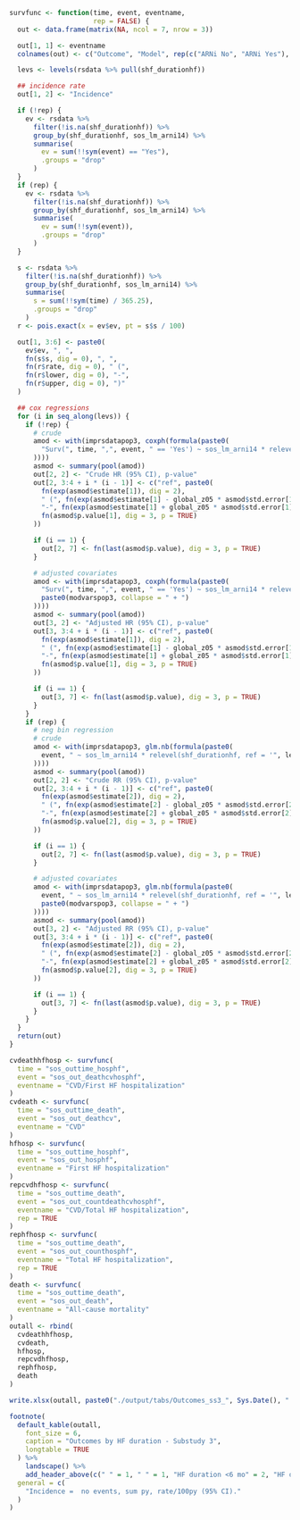 ```r
survfunc <- function(time, event, eventname,
                     rep = FALSE) {
  out <- data.frame(matrix(NA, ncol = 7, nrow = 3))

  out[1, 1] <- eventname
  colnames(out) <- c("Outcome", "Model", rep(c("ARNi No", "ARNi Yes"), 2), "P interaction")

  levs <- levels(rsdata %>% pull(shf_durationhf))

  ## incidence rate
  out[1, 2] <- "Incidence"

  if (!rep) {
    ev <- rsdata %>%
      filter(!is.na(shf_durationhf)) %>%
      group_by(shf_durationhf, sos_lm_arni14) %>%
      summarise(
        ev = sum(!!sym(event) == "Yes"),
        .groups = "drop"
      )
  }
  if (rep) {
    ev <- rsdata %>%
      filter(!is.na(shf_durationhf)) %>%
      group_by(shf_durationhf, sos_lm_arni14) %>%
      summarise(
        ev = sum(!!sym(event)),
        .groups = "drop"
      )
  }

  s <- rsdata %>%
    filter(!is.na(shf_durationhf)) %>%
    group_by(shf_durationhf, sos_lm_arni14) %>%
    summarise(
      s = sum(!!sym(time) / 365.25),
      .groups = "drop"
    )
  r <- pois.exact(x = ev$ev, pt = s$s / 100)

  out[1, 3:6] <- paste0(
    ev$ev, ", ",
    fn(s$s, dig = 0), ", ",
    fn(r$rate, dig = 0), " (",
    fn(r$lower, dig = 0), "-",
    fn(r$upper, dig = 0), ")"
  )

  ## cox regressions
  for (i in seq_along(levs)) {
    if (!rep) {
      # crude
      amod <- with(imprsdatapop3, coxph(formula(paste0(
        "Surv(", time, ",", event, " == 'Yes') ~ sos_lm_arni14 * relevel(shf_durationhf, ref = '", levs[i], "')"
      ))))
      asmod <- summary(pool(amod))
      out[2, 2] <- "Crude HR (95% CI), p-value"
      out[2, 3:4 + i * (i - 1)] <- c("ref", paste0(
        fn(exp(asmod$estimate[1]), dig = 2),
        " (", fn(exp(asmod$estimate[1] - global_z05 * asmod$std.error[1]), dig = 2),
        "-", fn(exp(asmod$estimate[1] + global_z05 * asmod$std.error[1]), dig = 2), "), ",
        fn(asmod$p.value[1], dig = 3, p = TRUE)
      ))

      if (i == 1) {
        out[2, 7] <- fn(last(asmod$p.value), dig = 3, p = TRUE)
      }

      # adjusted covariates
      amod <- with(imprsdatapop3, coxph(formula(paste0(
        "Surv(", time, ",", event, " == 'Yes') ~ sos_lm_arni14 * relevel(shf_durationhf, ref = '", levs[i], "') + ",
        paste0(modvarspop3, collapse = " + ")
      ))))
      asmod <- summary(pool(amod))
      out[3, 2] <- "Adjusted HR (95% CI), p-value"
      out[3, 3:4 + i * (i - 1)] <- c("ref", paste0(
        fn(exp(asmod$estimate[1]), dig = 2),
        " (", fn(exp(asmod$estimate[1] - global_z05 * asmod$std.error[1]), dig = 2),
        "-", fn(exp(asmod$estimate[1] + global_z05 * asmod$std.error[1]), dig = 2), "), ",
        fn(asmod$p.value[1], dig = 3, p = TRUE)
      ))

      if (i == 1) {
        out[3, 7] <- fn(last(asmod$p.value), dig = 3, p = TRUE)
      }
    }
    if (rep) {
      # neg bin regression
      # crude
      amod <- with(imprsdatapop3, glm.nb(formula(paste0(
        event, " ~ sos_lm_arni14 * relevel(shf_durationhf, ref = '", levs[i], "') + offset(log(sos_outtime_death))"
      ))))
      asmod <- summary(pool(amod))
      out[2, 2] <- "Crude RR (95% CI), p-value"
      out[2, 3:4 + i * (i - 1)] <- c("ref", paste0(
        fn(exp(asmod$estimate[2]), dig = 2),
        " (", fn(exp(asmod$estimate[2] - global_z05 * asmod$std.error[2]), dig = 2),
        "-", fn(exp(asmod$estimate[2] + global_z05 * asmod$std.error[2]), dig = 2), "), ",
        fn(asmod$p.value[2], dig = 3, p = TRUE)
      ))

      if (i == 1) {
        out[2, 7] <- fn(last(asmod$p.value), dig = 3, p = TRUE)
      }

      # adjusted covariates
      amod <- with(imprsdatapop3, glm.nb(formula(paste0(
        event, " ~ sos_lm_arni14 * relevel(shf_durationhf, ref = '", levs[i], "') + offset(log(sos_outtime_death)) + ",
        paste0(modvarspop3, collapse = " + ")
      ))))
      asmod <- summary(pool(amod))
      out[3, 2] <- "Adjusted RR (95% CI), p-value"
      out[3, 3:4 + i * (i - 1)] <- c("ref", paste0(
        fn(exp(asmod$estimate[2]), dig = 2),
        " (", fn(exp(asmod$estimate[2] - global_z05 * asmod$std.error[2]), dig = 2),
        "-", fn(exp(asmod$estimate[2] + global_z05 * asmod$std.error[2]), dig = 2), "), ",
        fn(asmod$p.value[2], dig = 3, p = TRUE)
      ))

      if (i == 1) {
        out[3, 7] <- fn(last(asmod$p.value), dig = 3, p = TRUE)
      }
    }
  }
  return(out)
}

cvdeathhfhosp <- survfunc(
  time = "sos_outtime_hosphf",
  event = "sos_out_deathcvhosphf",
  eventname = "CVD/First HF hospitalization"
)
cvdeath <- survfunc(
  time = "sos_outtime_death",
  event = "sos_out_deathcv",
  eventname = "CVD"
)
hfhosp <- survfunc(
  time = "sos_outtime_hosphf",
  event = "sos_out_hosphf",
  eventname = "First HF hospitalization"
)
repcvdhfhosp <- survfunc(
  time = "sos_outtime_death",
  event = "sos_out_countdeathcvhosphf",
  eventname = "CVD/Total HF hospitalization",
  rep = TRUE
)
rephfhosp <- survfunc(
  time = "sos_outtime_death",
  event = "sos_out_counthosphf",
  eventname = "Total HF hospitalization",
  rep = TRUE
)
death <- survfunc(
  time = "sos_outtime_death",
  event = "sos_out_death",
  eventname = "All-cause mortality"
)
outall <- rbind(
  cvdeathhfhosp,
  cvdeath,
  hfhosp,
  repcvdhfhosp,
  rephfhosp,
  death
)

write.xlsx(outall, paste0("./output/tabs/Outcomes_ss3_", Sys.Date(), ".xlsx"), rowNames = FALSE)

footnote(
  default_kable(outall,
    font_size = 6,
    caption = "Outcomes by HF duration - Substudy 3",
    longtable = TRUE
  ) %>%
    landscape() %>%
    add_header_above(c(" " = 1, " " = 1, "HF duration <6 mo" = 2, "HF duration >=6 mo" = 2, " " = 1)),
  general = c(
    "Incidence =  no events, sum py, rate/100py (95% CI)."
  )
)
```
